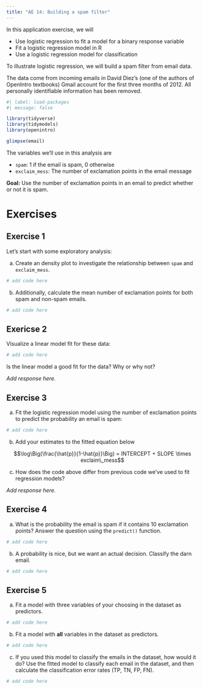 ```yaml
---
title: "AE 14: Building a spam filter"
---
```


In this application exercise, we will

-   Use logistic regression to fit a model for a binary response variable
-   Fit a logistic regression model in R
-   Use a logistic regression model for classification

To illustrate logistic regression, we will build a spam filter from email data.

The data come from incoming emails in David Diez's (one of the authors of OpenIntro textbooks) Gmail account for the first three months of 2012. All personally identifiable information has been removed.

```r
#| label: load-packages
#| message: false

library(tidyverse)
library(tidymodels)
library(openintro)
```

```r
glimpse(email)
```

The variables we'll use in this analysis are

-   `spam`: 1 if the email is spam, 0 otherwise
-   `exclaim_mess`: The number of exclamation points in the email message

**Goal:** Use the number of exclamation points in an email to predict whether or not it is spam.

# Exercises

## Exercise 1

Let's start with some exploratory analysis: 

a. Create an density plot to investigate the relationship between `spam` and `exclaim_mess`.

```r
# add code here
```

b. Additionally, calculate the mean number of exclamation points for both spam and non-spam emails.

```r
# add code here
```

## Exericse 2

Visualize a linear model fit for these data:

```r
# add code here
```

Is the linear model a good fit for the data? Why or why not?

*Add response here.*

## Exercise 3

a. Fit the logistic regression model using the number of exclamation points to predict the probability an email is spam:

```r
# add code here
```

b. Add your estimates to the fitted equation below

$$\log\Big(\frac{\hat{p}}{1-\hat{p}}\Big) = INTERCEPT + SLOPE \times exclaim\_mess$$

c. How does the code above differ from previous code we've used to fit regression models? 

*Add response here.*

## Exercise 4

a. What is the probability the email is spam if it contains 10 exclamation points?
Answer the question using the `predict()` function.

```r
# add code here
```

b. A probability is nice, but we want an actual decision. Classify the darn email.

```r
# add code here
```

## Exercise 5

a. Fit a model with three variables of your choosing in the dataset as predictors.

```r
# add code here
```

b. Fit a model with **all** variables in the dataset as predictors.

```r
# add code here
```

c. If you used this model to classify the emails in the dataset, how would it do? Use the fitted model to classify each email in the dataset, and then calculate the classification error rates (TP, TN, FP, FN).

```r
# add code here
```